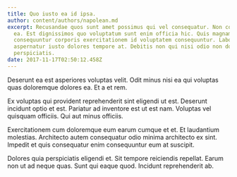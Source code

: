 ```yaml
---
title: Quo iusto ea id ipsa.
author: content/authors/napolean.md
excerpt: Recusandae quos sunt amet possimus qui vel consequatur. Non consequatur
  ea. Est dignissimos quo voluptatum sunt enim officia hic. Quis magnam
  consequuntur corporis exercitationem id voluptatem consequuntur. Laboriosam
  aspernatur iusto dolores tempore at. Debitis non qui nisi odio non dolorem
  perspiciatis.
date: 2017-11-17T02:50:12.458Z
---
```

Deserunt ea est asperiores voluptas velit. Odit minus nisi ea qui voluptas quas doloremque dolores ea. Et a et rem.
 Ex voluptas qui provident reprehenderit sint eligendi ut est. Deserunt incidunt optio et est. Pariatur ad inventore est ut est nam. Voluptas vel quisquam officiis. Qui aut minus officiis.
 Exercitationem cum doloremque eum earum cumque et et. Et laudantium molestias. Architecto autem consequatur odio minima architecto ex sint. Impedit et quis consequatur enim consequuntur eum at suscipit.
 Dolores quia perspiciatis eligendi et. Sit tempore reiciendis repellat. Earum non ut ad neque quas. Sunt qui eaque quod. Incidunt reprehenderit ab.